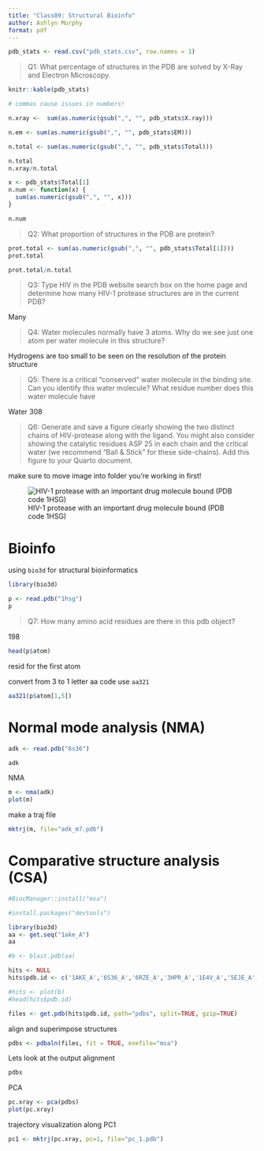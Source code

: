 ```yaml
---
title: "Class09: Structural Bioinfo"
author: Ashlyn Murphy
format: pdf
---
```


```r
pdb_stats <- read.csv("pdb_stats.csv", row.names = 1)
```


> Q1: What percentage of structures in the PDB are solved by X-Ray and Electron Microscopy.

```r
knitr::kable(pdb_stats)
```


```r
# commas cause issues in numbers!

n.xray <-  sum(as.numeric(gsub(",", "", pdb_stats$X.ray)))

n.em <- sum(as.numeric(gsub(",", "", pdb_stats$EM)))

n.total <- sum(as.numeric(gsub(",", "", pdb_stats$Total)))

n.total
n.xray/n.total
```

```r
x <- pdb_stats$Total[1]
n.num <- function(x) {
  sum(as.numeric(gsub(",", "", x)))
}

n.num
```


> Q2: What proportion of structures in the PDB are protein?

```r
prot.total <- sum(as.numeric(gsub(",", "", pdb_stats$Total[1])))
prot.total

prot.total/n.total

```


> Q3: Type HIV in the PDB website search box on the home page and determine how many HIV-1 protease structures are in the current PDB?

Many

> Q4: Water molecules normally have 3 atoms. Why do we see just one atom per water molecule in this structure?

Hydrogens are too small to be seen on the resolution of the protein structure 

> Q5: There is a critical “conserved” water molecule in the binding site. Can you identify this water molecule? What residue number does this water molecule have

Water 308

> Q6: Generate and save a figure clearly showing the two distinct chains of HIV-protease along with the ligand. You might also consider showing the catalytic residues ASP 25 in each chain and the critical water (we recommend “Ball & Stick” for these side-chains). Add this figure to your Quarto document.

make sure to move image into folder you're working in first!

![HIV-1 protease with an important drug molecule bound (PDB code 1HSG)](1HSG.png)


# Bioinfo

using `bio3d` for structural bioinformatics

```r
library(bio3d)
```

```r
p <- read.pdb("1hsg")
p
```

> Q7: How many amino acid residues are there in this pdb object?

198


```r
head(p$atom)
```

resid for the first atom

convert from 3 to 1 letter aa code use `aa321`

```r
aa321(p$atom[1,5])

```

# Normal mode analysis (NMA)

```r
adk <- read.pdb("6s36")

adk
```

NMA 
```r
m <- nma(adk)
plot(m)
```

make a traj file
```r
mktrj(m, file="adk_m7.pdb")
```



# Comparative structure analysis (CSA)

```r
#BiocManager::install("msa")
```

```r
#install.packages("devtools")
```


```r
library(bio3d)
aa <- get.seq("1ake_A")
aa
```


```r
#b <- blast.pdb(aa)
```

```r
hits <- NULL
hits$pdb.id <- c('1AKE_A','6S36_A','6RZE_A','3HPR_A','1E4V_A','5EJE_A','1E4Y_A','3X2S_A','6HAP_A','6HAM_A','4K46_A','3GMT_A','4PZL_A')
```

```r
#hits <- plot(b)
#head(hits$pdb.id)
```

```r
files <- get.pdb(hits$pdb.id, path="pdbs", split=TRUE, gzip=TRUE)
```

align and superimpose structures

```r
pdbs <- pdbaln(files, fit = TRUE, exefile="msa")

```
 Lets look at the output alignment
 
```r
pdbs
```
 PCA
 
```r
pc.xray <- pca(pdbs)
plot(pc.xray)
```

trajectory visualization along PC1

```r
pc1 <- mktrj(pc.xray, pc=1, file="pc_1.pdb")
```




